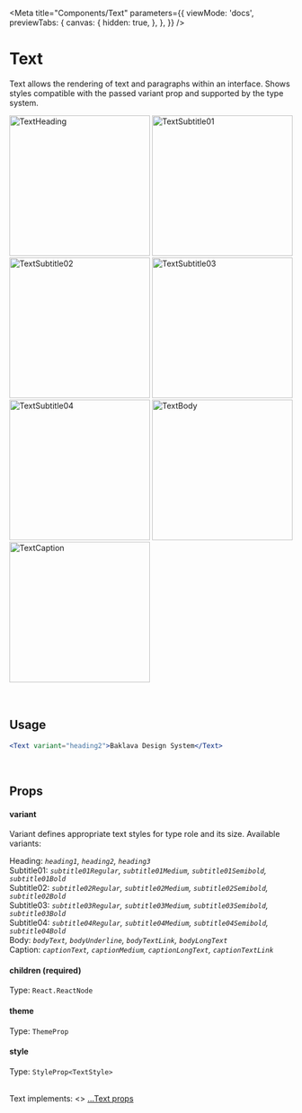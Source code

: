 
<Meta
  title="Components/Text"
  parameters={{
    viewMode: 'docs',
    previewTabs: {
      canvas: {
        hidden: true,
      },
    },
  }}
/>

# Text

Text allows the rendering of text and paragraphs within an interface. Shows styles compatible with the passed variant prop and supported by the type system.

<div
  style={{
    display: 'flex',
    flexWrap: 'wrap',
    justifyContent: 'center',
  }}>
  <img src={TextHeading} width="250" alt="TextHeading" />
  <img src={TextSubtitle01} width="250" alt="TextSubtitle01" />
  <img src={TextSubtitle02} width="250" alt="TextSubtitle02" />
  <img src={TextSubtitle03} width="250" alt="TextSubtitle03" />
  <img src={TextSubtitle04} width="250" alt="TextSubtitle04" />
  <img src={TextBody} width="250" alt="TextBody" />
  <img src={TextCaption} width="250" alt="TextCaption" />
</div>

<br/>
<br/>

## Usage

```jsx
<Text variant="heading2">Baklava Design System</Text>
```

<div
  data-snack-id="@ergenekonyigit/baklava-react-native-text"
  data-snack-platform="web"
  data-snack-preview="true"
  data-snack-theme="light"
  style={{
    overflow:'hidden',
    background:'#F9F9F9',
    border:'1px solid var(--color-border)',
    borderRadius:'4px',
    height:'505px',
    width:'100%'
  }}>
</div>

<br />

## Props

#### variant

Variant defines appropriate text styles for type role and its size. Available variants:

Heading: _`heading1`, `heading2`, `heading3`_ <br />
Subtitle01: _`subtitle01Regular`, `subtitle01Medium`, `subtitle01Semibold`, `subtitle01Bold`_ <br />
Subtitle02: _`subtitle02Regular`, `subtitle02Medium`, `subtitle02Semibold`, `subtitle02Bold`_ <br />
Subtitle03: _`subtitle03Regular`, `subtitle03Medium`, `subtitle03Semibold`, `subtitle03Bold`_ <br />
Subtitle04: _`subtitle04Regular`, `subtitle04Medium`, `subtitle04Semibold`, `subtitle04Bold`_ <br />
Body: _`bodyText`, `bodyUnderline`, `bodyTextLink`, `bodyLongText`_ <br />
Caption: _`captionText`, `captionMedium`, `captionLongText`, `captionTextLink`_ <br />

#### children (required)

Type: `React.ReactNode`

#### theme

Type: `ThemeProp`

#### style

Type: `StyleProp<TextStyle>`

<br />
Text implements: <>
  <a href="https://reactnative.dev/docs/text#props" title="title">
    ...Text props
  </a>
</>
